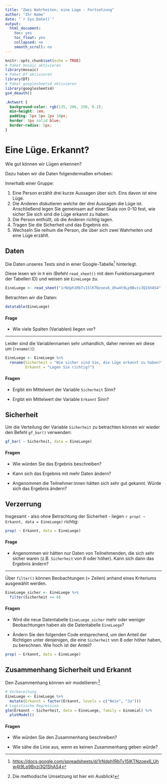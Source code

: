 ```yaml
---
title: "Zwei Wahrheiten, eine Lüge - Fortsetzung"
author: "Ihr Name"
date: "`r Sys.Date()`"
output:
  html_document:
    toc: yes
    toc_float: yes
    collapsed: no
    smooth_scroll: no
---
```


```r
knitr::opts_chunk$set(echo = TRUE)
# Paket mosaic aktivieren
library(mosaic)
# Paket DT aktivieren
library(DT)
# Paket googlesheets4 aktivieren
library(googlesheets4)
gs4_deauth()
```
```css
.Antwort {
  background-color: rgb(135, 206, 250, 0.2);
  min-height: 1em;
  padding: 5px 5px 2px 10px;
  border: 1px solid blue;
  border-radius: 5px;
}
```

# Eine Lüge. Erkannt?

Wie gut können wir Lügen erkennen?

Dazu haben wir die Daten folgendermaßen erhoben:

Innerhalb einer Gruppe:

1. Eine Person erzählt drei kurze Aussagen über sich. Eins davon ist eine Lüge.
2. Die Anderen diskutieren welche der drei Aussagen die Lüge ist. Anschließend legen Sie gemeinsam auf einer Skala von 0-10 fest, wie sicher Sie sich sind die Lüge erkannt zu haben.
3. Die Person enthüllt, ob die Anderen richtig lagen.
4. Tragen Sie die Sicherheit und das Ergebnis ein.
5. Wechseln Sie reihum die Person, die über sich zwei Wahrheiten und eine Lüge erzählt.

## Daten

Die Daten unseres Tests sind in einer Google-Tabelle^[[https://docs.google.com/spreadsheets/d/1rNdph1RbTv15lKTNzoex6_Uhw4t9Lp9Bvzi3Q1ShAS4](https://docs.google.com/spreadsheets/d/1rNdph1RbTv15lKTNzoex6_Uhw4t9Lp9Bvzi3Q1ShAS4)] hinterlegt.

Diese lesen wir in `R` ein (Befehl `read_sheet()` mit dem Funktionsargument der Tabellen ID) und weisen sie `EineLuege` zu.

```r
EineLuege <- read_sheet("1rNdph1RbTv15lKTNzoex6_Uhw4t9Lp9Bvzi3Q1ShAS4")
```

Betrachten wir die Daten:

```r
datatable(EineLuege)
```


#### Frage

- Wie viele Spalten (Variablen) liegen vor?

::: {.Antwort}
:::

***

Leider sind die Variablennamen sehr unhandlich, daher nennen wir diese um (`rename()`):

```r
EineLuege <- EineLuege %>%
  rename(Sicherheit = "Wie sicher sind Sie, die Lüge erkannt zu haben?",
         Erkannt = "Lagen Sie richtig?")
```

#### Fragen

- Ergibt ein Mittelwert der Variable `Sicherheit` Sinn?

::: {.Antwort}
:::

- Ergibt ein Mittelwert der Variable `Erkannt` Sinn?

::: {.Antwort}
:::

## Sicherheit

Um die Verteilung der Variable `Sicherheit` zu betrachten können wir wieder den Befehl `gf_bar()` verwenden:

```r
gf_bar( ~ Sicherheit, data = EineLuege)
```

#### Fragen

- Wie würden Sie das Ergebnis beschreiben?

::: {.Antwort}
:::

- Kann sich das Ergebnis mit mehr Daten ändern?

::: {.Antwort}
:::

- Angenommen die Teilnehmer:innen hätten sich sehr gut gekannt. Würde sich das Ergebnis ändern?

::: {.Antwort}
:::


## Verzerrung

Insgesamt - also ohne Betrachtung der Sicherheit - liegen `r prop( ~ Erkannt, data = EineLuege)` richtig:

```r
prop( ~ Erkannt, data = EineLuege)
```


#### Frage

- Angenommen wir hätten nur Daten von Teilnehmenden, die sich sehr sicher waren (z.B. `Sicherheit` von 8 oder höher). Kann sich dann das Ergebnis ändern?

::: {.Antwort}
:::

***

Über `filter()` können Beobachtungen (= Zeilen) anhand eines Kriteriums ausgewählt werden.

```r
EineLuege_sicher <- EineLuege %>%
  filter(Sicherheit >= 8)
```

#### Fragen

- Wird die neue Datentabelle `EineLuege_sicher` mehr oder weniger Beobachtungen haben als die Datentabelle `EineLuege`? 

::: {.Antwort}
:::

- Ändern Sie den folgenden Code entsprechend, um den Anteil der Richtigen unter denjenigen, die eine `Sicherheit` von 8 oder höher haben, zu berechnen. Wie hoch ist der Anteil?

::: {.Antwort}
```r
prop( ~ Erkannt, data = EineLuege)
```
:::


## Zusammenhang Sicherheit und Erkannt

Den Zusammenhang können wir modellieren:^[Die methodische Umsetzung ist hier ein Ausblick!]

```r
# Vorbereitung
EineLuege <- EineLuege %>%
  mutate(Erkannt = factor(Erkannt, levels = c("Nein", "Ja")))
# Logistische Regression
glm(Erkannt ~ Sicherheit, data = EineLuege, family = binomial) %>%
  plotModel()
```

#### Fragen

- Wie würden Sie den Zusammenhang beschreiben? 

::: {.Antwort}
:::

- Wie sähe die Linie aus, wenn es keinen Zusammenhang geben würde?

::: {.Antwort}
:::